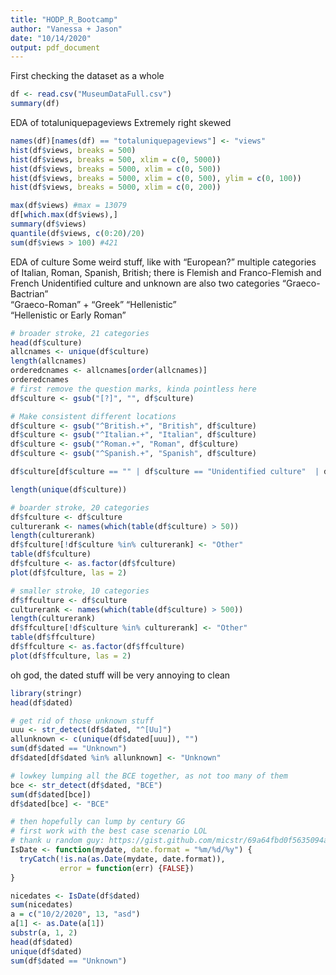 ```yaml
---
title: "HODP_R_Bootcamp"
author: "Vanessa + Jason"
date: "10/14/2020"
output: pdf_document
---
```


First checking the dataset as a whole
```r
df <- read.csv("MuseumDataFull.csv")
summary(df)
```

EDA of totaluniquepageviews
Extremely right skewed
```r
names(df)[names(df) == "totaluniquepageviews"] <- "views"
hist(df$views, breaks = 500)
hist(df$views, breaks = 500, xlim = c(0, 5000))
hist(df$views, breaks = 5000, xlim = c(0, 500))
hist(df$views, breaks = 5000, xlim = c(0, 500), ylim = c(0, 100))
hist(df$views, breaks = 5000, xlim = c(0, 200))

max(df$views) #max = 13079
df[which.max(df$views),]
summary(df$views)
quantile(df$views, c(0:20)/20)
sum(df$views > 100) #421
```

EDA of culture
Some weird stuff, like with "European?"
multiple categories of Italian, Roman, Spanish, British; there is Flemish and Franco-Flemish and French
Unidentified culture and unknown are also two categories
"Graeco-Bactrian"              
"Graeco-Roman" + "Greek"
"Hellenistic"                  
"Hellenistic or Early Roman" 

```r
# broader stroke, 21 categories
head(df$culture)
allcnames <- unique(df$culture)
length(allcnames)
orderedcnames <- allcnames[order(allcnames)]
orderedcnames
# first remove the question marks, kinda pointless here
df$culture <- gsub("[?]", "", df$culture)

# Make consistent different locations
df$culture <- gsub("^British.+", "British", df$culture)
df$culture <- gsub("^Italian.+", "Italian", df$culture)
df$culture <- gsub("^Roman.+", "Roman", df$culture)
df$culture <- gsub("^Spanish.+", "Spanish", df$culture)

df$culture[df$culture == "" | df$culture == "Unidentified culture"  | df$culture == "unknown"] <- "Unknown"

length(unique(df$culture))

# boarder stroke, 20 categories
df$fculture <- df$culture
culturerank <- names(which(table(df$culture) > 50))
length(culturerank)
df$fculture[!df$culture %in% culturerank] <- "Other"
table(df$fculture)
df$fculture <- as.factor(df$fculture)
plot(df$fculture, las = 2)

# smaller stroke, 10 categories
df$ffculture <- df$culture
culturerank <- names(which(table(df$culture) > 500))
length(culturerank)
df$ffculture[!df$culture %in% culturerank] <- "Other"
table(df$ffculture)
df$ffculture <- as.factor(df$ffculture)
plot(df$ffculture, las = 2)
```

oh god, the dated stuff will be very annoying to clean
```r
library(stringr)
head(df$dated)

# get rid of those unknown stuff
uuu <- str_detect(df$dated, "^[Uu]")
allunknown <- c(unique(df$dated[uuu]), "")
sum(df$dated == "Unknown")
df$dated[df$dated %in% allunknown] <- "Unknown"

# lowkey lumping all the BCE together, as not too many of them
bce <- str_detect(df$dated, "BCE")
sum(df$dated[bce])
df$dated[bce] <- "BCE"

# then hopefully can lump by century GG
# first work with the best case scenario LOL
# thank u random guy: https://gist.github.com/micstr/69a64fbd0f5635094a53
IsDate <- function(mydate, date.format = "%m/%d/%y") {
  tryCatch(!is.na(as.Date(mydate, date.format)),  
           error = function(err) {FALSE})  
}

nicedates <- IsDate(df$dated)
sum(nicedates)
a = c("10/2/2020", 13, "asd")
a[1] <- as.Date(a[1])
substr(a, 1, 2)
head(df$dated)
unique(df$dated)
sum(df$dated == "Unknown")
```

